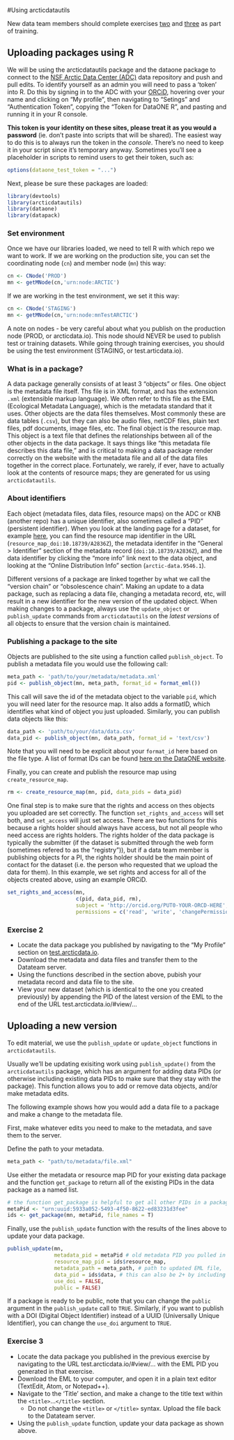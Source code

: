 #Using arcticdatautils

New data team members should complete exercises [two](#exercise2) and [three](#exercise3) as part of training.

## Uploading packages using R

We will be using the arcticdatautils package and the dataone package to connect to the [NSF Arctic Data Center (ADC)](https://arcticdata.io) data repository and push and pull edits. To identify yourself as an admin you will need to pass a 'token' into R. Do this by signing in to the ADC with your [ORCiD](https://orcid.org/register), hovering over your name and clicking on "My profile", then navigating to "Setings" and "Authentication Token", copying the "Token for DataONE R", and pasting and running it in your R console.

**This token is your identity on these sites, please treat it as you would a password** (ie. don't paste into scripts that will be shared). The easiest way to do this is to always run the token in the *console*. There's no need to keep it in your script since it's temporary anyway. Sometimes you'll see a placeholder in scripts to remind users to get their token, such as:

```r
options(dataone_test_token = "...")
```

Next, please be sure these packages are loaded:
```r
library(devtools)
library(arcticdatautils)
library(dataone)
library(datapack)
```

### Set environment

Once we have our libraries loaded, we need to tell R with which repo we want to work. If we are working on the production site, you can set the coordinating node (`cn`) and member node (`mn`) this way:

```r
cn <- CNode('PROD')
mn <- getMNode(cn,'urn:node:ARCTIC')
```

If we are working in the test environment, we set it this way:

```r
cn <- CNode('STAGING')
mn <- getMNode(cn,'urn:node:mnTestARCTIC')
```

A note on nodes - be very careful about what you publish on the production node (PROD, or arcticdata.io). This node should NEVER be used to publish test or training datasets. While going through training exercises, you should be using the test environment (STAGING, or test.articdata.io).

### What is in a package?

A data package generally consists of at least 3 "objects" or files. One object is the metadata file itself. Ths file is in XML format, and has the extension `.xml` (extensible markup language). We often refer to this file as the EML (Ecological Metadata Language), which is the metadata standard that it uses. Other objects are the data files themselves. Most commonly these are data tables (`.csv`), but they can also be audio files, netCDF files, plain text files, pdf documents, image files, etc. The final object is the resource map. This object is a text file that defines the relationships between all of the other objects in the data package. It says things like "this metadata file describes this data file," and is critical to making a data package render correctly on the website with the metadata file and all of the data files together in the correct place. Fortunately, we rarely, if ever, have to actually look at the contents of resource maps; they are generated for us using `arcticdatautils`.

### About identifiers

Each object (metadata files, data files, resource maps) on the ADC or KNB (another repo) has a unique identifier, also sometimes called a "PID" (persistent identifier). When you look at the landing page for a dataset, for example [here](https://arcticdata.io/catalog/#view/resource_map_doi:10.18739/A2836Z), you can find the resource map identifier in the URL (`resource_map_doi:10.18739/A2836Z`), the metadata identifer in the "General > Identifier" section of the metadata record (`doi:10.18739/A2836Z`), and the data identifier by clicking the "more info" link next to the data object, and looking at the "Online Distribution Info" section (`arctic-data.9546.1`).

Different versions of a package are linked together by what we call the "version chain" or "obsolescence chain". Making an update to a data package, such as replacing a data file, changing a metadata record, etc, will result in a new identifier for the new version of the updated object. When making changes to a package, always use the `update_object` or `publish_update` commands from `arcticdatautils` on the *latest versions* of all objects to ensure that the version chain is maintained.

### Publishing a package to the site

Objects are published to the site using a function called `publish_object`. To publish a metadata file you would use the following call:

```r
meta_path <- 'path/to/your/metadata/metadata.xml'
pid <- publish_object(mn, meta_path, format_id = format_eml())
```

This call will save the id of the metadata object to the variable `pid`, which you will need later for the resource map. It also adds a formatID, which identifies what kind of object you just uploaded. Similarly, you can publish data objects like this:

```r
data_path <- 'path/to/your/data/data.csv'
data_pid <- publish_object(mn, data_path, format_id = 'text/csv')
```

Note that you will need to be explicit about your `format_id` here based on the file type. A list of format IDs can be found [here on the DataONE website](https://cn.dataone.org/cn/v2/formats).

Finally, you can create and publish the resource map using `create_resource_map`.

```r
rm <- create_resource_map(mn, pid, data_pids = data_pid)
```

One final step is to make sure that the rights and access on thes objects you uploaded are set correctly. The function `set_rights_and_access` will set both, and `set_access` will just set access. There are two functions for this because a rights holder should always have access, but not all people who need access are rights holders. The rights holder of the data package is typically the submitter (if the dataset is submitted through the web form (sometimes refered to as the "registry")), but if a data team member is publishing objects for a PI, the rights holder should be the main point of contact for the dataset (i.e. the person who requested that we upload the data for them). In this example, we set rights and access for all of the objects created above, using an example ORCiD.

```r
set_rights_and_access(mn, 
                      c(pid, data_pid, rm), 
                      subject = 'http://orcid.org/PUT0-YOUR-ORCD-HERE',
                      permissions = c('read', 'write', 'changePermission'))
```

### Exercise 2 {#exercise2}

* Locate the data package you published by navigating to the "My Profile" section on [test.arcticdata.io](https://test.arcticdata.io).
* Download the metadata and data files and transfer them to the Datateam server.
* Using the functions described in the section above, pubish your metadata record and data file to the site.
* View your new dataset (which is identical to the one you created previously) by appending the PID of the latest version of the EML to the end of the URL test.arcticdata.io/#view/... 

## Uploading a new version

To edit material, we use the `publish_update` or `update_object` functions in `arcticdatautils`.

Usually we'll be updating exisiting work using `publish_update()` from the `arcticdatautils` package, which has an argument for adding data PIDs (or otherwise including existing data PIDs to make sure that they stay with the package). This function allows you to add or remove data objects, and/or make metadata edits.

The following example shows how you would add a data file to a package and make a change to the metadata file.

First, make whatever edits you need to make to the metadata, and save them to the server.

Define the path to your metadata.
```r
meta_path <- "path/to/metadata/file.xml"
```

Use either the metadata or resource map PID for your existing data package and the function `get_package` to return all of the existing PIDs in the data package as a named list.

```r
# the function get_package is helpful to get all other PIDs in a package if you know the metadata PID
metaPid <- "urn:uuid:5933a052-5493-4f50-8622-ed83231d3fee"
ids <- get_package(mn, metaPid, file_names = T)
```

Finally, use the `publish_update` function with the results of the lines above to update your data package.

```r
publish_update(mn,
               metadata_pid = metaPid # old metadata PID you pulled in originally. Alternatively could paste in the string:  "urn:uuid:a592a9a2-547c-48ee-bff2-add133aa64ee"
               resource_map_pid = ids$resource_map,
               metadata_path = meta_path, # path to updated EML file,
               data_pid = ids$data, # this can also be 2+ by including the PIDs in a vector c(pid1, pid2,pid3)
               use_doi = FALSE,
               public = FALSE)
```

If a package is ready to be public, note that you can change the `public` argument in the `publish_update` call to `TRUE`. Similarly, if you want to publish with a DOI (Digital Object Identifier) instead of a UUID (Universally Unique Identifier), you can change the `use_doi` argument to `TRUE`.

### Exercise 3 {#exercise3}

* Locate the data package you published in the previous exercise by navigating to the URL test.arcticdata.io/#view/... with the EML PID you generated in that exercise. 
* Download the EML to your computer, and open it in a plain text editor (TextEdit, Atom, or Notepad++).
* Navigate to the 'Title' section, and make a change to the title text within the `<title>`...`</title>` section. 
    + Do not change the `<title>` or `</title>` syntax. Upload the file back to the Datateam server. 
* Using the `publish_update` function, update your data package as shown above.





